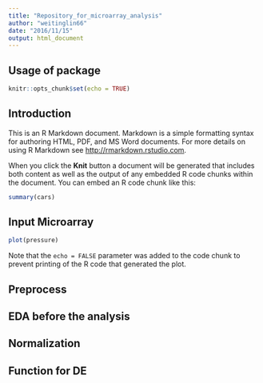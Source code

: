 ```yaml
---
title: "Repository_for_microarray_analysis"
author: "weitinglin66"
date: "2016/11/15"
output: html_document
---
```

## Usage of package

```r
knitr::opts_chunk$set(echo = TRUE)
```

## Introduction

This is an R Markdown document. Markdown is a simple formatting syntax for authoring HTML, PDF, and MS Word documents. For more details on using R Markdown see <http://rmarkdown.rstudio.com>.

When you click the **Knit** button a document will be generated that includes both content as well as the output of any embedded R code chunks within the document. You can embed an R code chunk like this:

```r
summary(cars)
```

## Input Microarray


```r
plot(pressure)
```

Note that the `echo = FALSE` parameter was added to the code chunk to prevent printing of the R code that generated the plot.

## Preprocess



## EDA before the analysis


## Normalization


## Function for DE